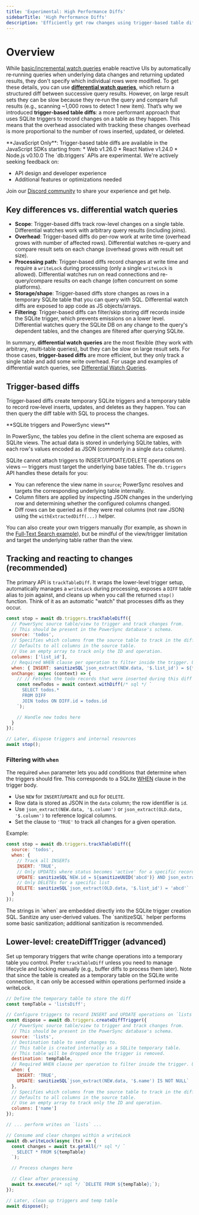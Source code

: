 ```yaml
---
title: 'Experimental: High Performance Diffs'
sidebarTitle: 'High Performance Diffs'
description: 'Efficiently get row changes using trigger-based table diffs (JS)'
---
```


# Overview

While [basic/incremental watch queries](/usage/use-case-examples/watch-queries) enable reactive UIs by automatically re‑running queries when underlying data changes and returning updated results, they don't specify which individual rows were modified. To get these details, you can use [**differential watch queries**](/usage/use-case-examples/watch-queries#differential-watch-queries), which return a structured diff between successive query results. However, on large result sets they can be slow because they re‑run the query and compare full results (e.g., scanning ~1,000 rows to detect 1 new item). That’s why we introduced **trigger‑based table diffs**: a more performant approach that uses SQLite triggers to record changes on a table as they happen. This means that the overhead associated with tracking these changes overhead is more proportional to the number of rows inserted, updated, or deleted.

<Note>
  **JavaScript Only**: Trigger-based table diffs are available in the JavaScript SDKs starting from:
  * Web v1.26.0
  * React Native v1.24.0
  * Node.js v0.10.0
</Note>

<Warning>
The `db.triggers` APIs are experimental. We're actively seeking feedback on:

- API design and developer experience
- Additional features or optimizations needed

Join our [Discord community](https://discord.gg/powersync) to share your experience and get help.
</Warning>

## Key differences vs. differential watch queries

- **Scope**: Trigger-based diffs track row-level changes on a single table. Differential watches work with arbitrary query results (including joins).
- **Overhead**: Trigger-based diffs do per-row work at write time (overhead grows with number of affected rows). Differential watches re-query and compare result sets on each change (overhead grows with result set size).
- **Processing path**: Trigger-based diffs record changes at write time and require a `writeLock` during processing (only a single `writeLock` is allowed). Differential watches run on read connections and re-query/compare results on each change (often concurrent on some platforms).
- **Storage/shape**: Trigger-based diffs store changes as rows in a temporary SQLite table that you can query with SQL. Differential watch diffs are exposed to app code as JS objects/arrays.
- **Filtering**: Trigger-based diffs can filter/skip storing diff records inside the SQLite trigger, which prevents emissions on a lower level. Differential watches query the SQLite DB on any change to the query's dependent tables, and the changes are filtered after querying SQLite.

In summary, **differential watch queries** are the most flexible (they work with arbitrary, multi‑table queries), but they can be slow on large result sets. For those cases, **trigger-based diffs** are more efficient, but they only track a single table and add some write overhead. For usage and examples of differential watch queries, see [Differential Watch Queries](/usage/use-case-examples/watch-queries#differential-watch-queries).

 
## Trigger-based diffs

Trigger-based diffs create temporary SQLite triggers and a temporary table to record row‑level inserts, updates, and deletes as they happen. You can then query the diff table with SQL to process the changes.

<Note>
  **SQLite triggers and PowerSync views**
  
  In PowerSync, the tables you define in the client schema are exposed as SQLite views. The actual data is stored in underlying SQLite tables, with each row's values encoded as JSON (commonly in a single `data` column).
  
  SQLite cannot attach triggers to INSERT/UPDATE/DELETE operations on views — triggers must target the underlying base tables. The `db.triggers` API handles these details for you:
  
  - You can reference the view name in `source`; PowerSync resolves and targets the corresponding underlying table internally.
  - Column filters are applied by inspecting JSON changes in the underlying row and determining whether the configured columns changed.
  - Diff rows can be queried as if they were real columns (not raw JSON) using the `withExtractedDiff(...)` helper.
  
  You can also create your own triggers manually (for example, as shown in the [Full‑Text Search example](/usage/use-case-examples/full-text-search)), but be mindful of the view/trigger limitation and target the underlying table rather than the view.
</Note>

## Tracking and reacting to changes (recommended)

The primary API is `trackTableDiff`. It wraps the lower-level trigger setup, automatically manages a `writeLock` during processing, exposes a `DIFF` table alias to join against, and cleans up when you call the returned `stop()` function. Think of it as an automatic "watch" that processes diffs as they occur.

```javascript
const stop = await db.triggers.trackTableDiff({
  // PowerSync source table/view to trigger and track changes from.
  // This should be present in the PowerSync database's schema.
  source: 'todos',
  // Specifies which columns from the source table to track in the diff records.
  // Defaults to all columns in the source table.
  // Use an empty array to track only the ID and operation.
  columns: ['list_id'],
  // Required WHEN clause per operation to filter inside the trigger. Use 'TRUE' to track all.
  when: { INSERT: sanitizeSQL`json_extract(NEW.data, '$.list_id') = ${firstList.id}` },
  onChange: async (context) => {
    // // Fetches the todo records that were inserted during this diff
    const newTodos = await context.withDiff(/* sql */ `
      SELECT todos.*
      FROM DIFF
      JOIN todos ON DIFF.id = todos.id
    `);

    // Handle new todos here
  }
});

// Later, dispose triggers and internal resources
await stop();
```

### Filtering with `when`

The required `when` parameter lets you add conditions that determine when the triggers should fire. This corresponds to a SQLite [WHEN](https://sqlite.org/lang_createtrigger.html) clause in the trigger body.

- Use `NEW` for `INSERT`/`UPDATE` and `OLD` for `DELETE`.
- Row data is stored as JSON in the `data` column; the row identifier is `id`.
- Use `json_extract(NEW.data, '$.column')` or `json_extract(OLD.data, '$.column')` to reference logical columns.
- Set the clause to `'TRUE'` to track all changes for a given operation.

Example:

```javascript
const stop = await db.triggers.trackTableDiff({
  source: 'todos',
  when: {
    // Track all INSERTs
    INSERT: 'TRUE',
    // Only UPDATEs where status becomes 'active' for a specific record
    UPDATE: sanitizeSQL`NEW.id = ${sanitizeUUID('abcd')} AND json_extract(NEW.data, '$.status') = 'active'`,
    // Only DELETEs for a specific list
    DELETE: sanitizeSQL`json_extract(OLD.data, '$.list_id') = 'abcd'`
  }
});
```

<Warning>
  The strings in `when` are embedded directly into the SQLite trigger creation SQL. Sanitize any user‑derived values. The `sanitizeSQL` helper performs some basic sanitization; additional sanitization is recommended.
</Warning>

## Lower-level: createDiffTrigger (advanced)

Set up temporary triggers that write change operations into a temporary table you control. Prefer `trackTableDiff` unless you need to manage lifecycle and locking manually (e.g., buffer diffs to process them later). Note that since the table is created as a temporary table on the SQLite write connection, it can only be accessed within operations performed inside a writeLock.

```javascript
// Define the temporary table to store the diff
const tempTable = 'listsDiff';

// Configure triggers to record INSERT and UPDATE operations on `lists`
const dispose = await db.triggers.createDiffTrigger({
  // PowerSync source table/view to trigger and track changes from.
  // This should be present in the PowerSync database's schema.
  source: 'lists',
  // Destination table to send changes to.
  // This table is created internally as a SQLite temporary table.
  // This table will be dropped once the trigger is removed.
  destination: tempTable,
  // Required WHEN clause per operation to filter inside the trigger. Use 'TRUE' to track all.
  when: {
    INSERT: 'TRUE',
    UPDATE: sanitizeSQL`json_extract(NEW.data, '$.name') IS NOT NULL`
  },
  // Specifies which columns from the source table to track in the diff records.
  // Defaults to all columns in the source table.
  // Use an empty array to track only the ID and operation.
  columns: ['name']
});

// ... perform writes on `lists` ...

// Consume and clear changes within a writeLock
await db.writeLock(async (tx) => {
  const changes = await tx.getAll(/* sql */ `
    SELECT * FROM ${tempTable}
  `);

  // Process changes here

  // Clear after processing
  await tx.execute(/* sql */ `DELETE FROM ${tempTable};`);
});

// Later, clean up triggers and temp table
await dispose();
```

 

 

